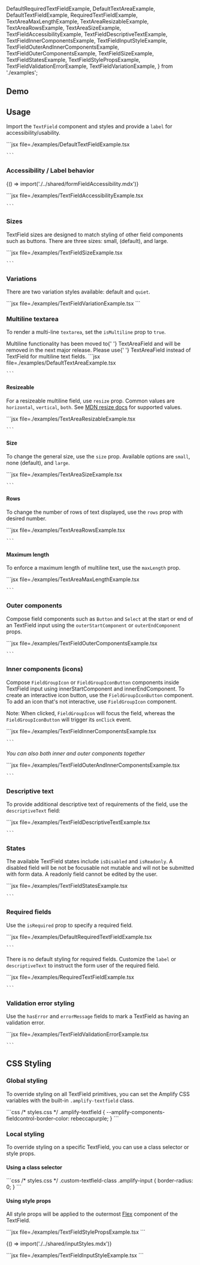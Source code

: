 
  DefaultRequiredTextFieldExample,
  DefaultTextAreaExample,
  DefaultTextFieldExample,
  RequiredTextFieldExample,
  TextAreaMaxLengthExample,
  TextAreaResizableExample,
  TextAreaRowsExample,
  TextAreaSizeExample,
  TextFieldAccessibilityExample,
  TextFieldDescriptiveTextExample,
  TextFieldInnerComponentsExample,
  TextFieldInputStyleExample,
  TextFieldOuterAndInnerComponentsExample,
  TextFieldOuterComponentsExample,
  TextFieldSizeExample,
  TextFieldStatesExample,
  TextFieldStylePropsExample,
  TextFieldValidationErrorExample,
  TextFieldVariationExample,
} from './examples';

## Demo

<TextFieldDemo />

## Usage

Import the `TextField` component and styles and provide a `label` for accessibility/usability.

<Example>
  <DefaultTextFieldExample />
  <ExampleCode>
    ```jsx file=./examples/DefaultTextFieldExample.tsx

    ```

</ExampleCode>
</Example>

### Accessibility / Label behavior

<Fragment>{() => import('./../shared/formFieldAccessibility.mdx')}</Fragment>

<Example>
  <TextFieldAccessibilityExample />
  <ExampleCode>
    ```jsx file=./examples/TextFieldAccessibilityExample.tsx 
    
    ```

  </ExampleCode>
</Example>

### Sizes

TextField sizes are designed to match styling of other field components such as buttons. There are three sizes: small, (default), and large.

<Example>
  <TextFieldSizeExample />
  <ExampleCode>
    ```jsx file=./examples/TextFieldSizeExample.tsx

    ```

  </ExampleCode>
</Example>

### Variations

There are two variation styles available: default and `quiet`.

<Example>
  <TextFieldVariationExample />
  <ExampleCode>
  ```jsx file=./examples/TextFieldVariationExample.tsx
  ```
  </ExampleCode>

</Example>

### Multiline textarea

To render a multi-line `textarea`, set the `isMultiline` prop to `true`.

<Alert variation="warning" heading="Deprecated">
  Multiline functionality has been moved to{' '}
  <Link href="./textareafield">TextAreaField</Link> and will be removed in the
  next major release. Please use{' '}
  <Link href="./textareafield">TextAreaField</Link> instead of TextField for
  multiline text fields.
</Alert>

<Example>
  <DefaultTextAreaExample />
  <ExampleCode>
    ```jsx file=./examples/DefaultTextAreaExample.tsx
    
    ```

  </ExampleCode>
</Example>

#### Resizeable

For a resizeable multiline field, use `resize` prop. Common values are `horizontal`, `vertical`, `both`. See [MDN resize docs](https://developer.mozilla.org/en-US/docs/Web/CSS/resize) for supported values.

<Example>
  <TextAreaResizableExample />
  <ExampleCode>
    ```jsx file=./examples/TextAreaResizableExample.tsx

    ```

  </ExampleCode>
</Example>

#### Size

To change the general size, use the `size` prop. Available options are `small`, none (default), and `large`.

<Example>
  <TextAreaSizeExample />
  <ExampleCode>
    ```jsx file=./examples/TextAreaSizeExample.tsx

    ```

  </ExampleCode>
</Example>

#### Rows

To change the number of rows of text displayed, use the `rows` prop with desired number.

<Example>
  <TextAreaRowsExample />
  <ExampleCode>
    ```jsx file=./examples/TextAreaRowsExample.tsx

    ```

  </ExampleCode>
</Example>

#### Maximum length

To enforce a maximum length of multiline text, use the `maxLength` prop.

<Example>
  <TextAreaMaxLengthExample />
  <ExampleCode>
    ```jsx file=./examples/TextAreaMaxLengthExample.tsx

    ```

  </ExampleCode>
</Example>

### Outer components

Compose field components such as `Button` and `Select` at the start or end of an TextField input using the `outerStartComponent` or `outerEndComponent` props.

<Example>
  <TextFieldOuterComponentsExample />
  <ExampleCode>
    ```jsx file=./examples/TextFieldOuterComponentsExample.tsx

    ```

  </ExampleCode>
</Example>

### Inner components (icons)

Compose `FieldGroupIcon` or `FieldGroupIconButton` components inside TextField input using innerStartComponent and innerEndComponent.
To create an interactive icon button, use the `FieldGroupIconButton` component. To add an icon that's not interactive, use `FieldGroupIcon` component.

Note: When clicked, `FieldGroupIcon` will focus the field, whereas the `FieldGroupIconButton` will trigger its `onClick` event.

<Example>
  <TextFieldInnerComponentsExample />
  <ExampleCode>
    ```jsx file=./examples/TextFieldInnerComponentsExample.tsx

    ```

  </ExampleCode>
</Example>

_You can also both inner and outer components together_

<Example>
  <TextFieldOuterAndInnerComponentsExample />
  <ExampleCode>
    ```jsx file=./examples/TextFieldOuterAndInnerComponentsExample.tsx

    ```

  </ExampleCode>
</Example>

### Descriptive text

To provide additional descriptive text of requirements of the field, use the `descriptiveText` field:

<Example>
  <TextFieldDescriptiveTextExample />
  <ExampleCode>
    ```jsx file=./examples/TextFieldDescriptiveTextExample.tsx

    ```

  </ExampleCode>
</Example>

### States

The available TextField states include `isDisabled` and `isReadonly`. A disabled field will be not be focusable not mutable and will not be submitted with form data. A readonly field cannot be edited by the user.

<Example>
  <TextFieldStatesExample />
  <ExampleCode>
    ```jsx file=./examples/TextFieldStatesExample.tsx

    ```

  </ExampleCode>
</Example>

### Required fields

Use the `isRequired` prop to specify a required field.

<Example>
  <DefaultRequiredTextFieldExample />
  <ExampleCode>
    ```jsx file=./examples/DefaultRequiredTextFieldExample.tsx

    ```

  </ExampleCode>
</Example>

There is no default styling for required fields. Customize the `label` or `descriptiveText` to instruct the form user of the required field.

<Example>
  <RequiredTextFieldExample />
  <ExampleCode>
    ```jsx file=./examples/RequiredTextFieldExample.tsx

    ```

  </ExampleCode>
</Example>

### Validation error styling

Use the `hasError` and `errorMessage` fields to mark a TextField as having an validation error.

<Example>
  <TextFieldValidationErrorExample />
  <ExampleCode>
    ```jsx file=./examples/TextFieldValidationErrorExample.tsx

    ```

  </ExampleCode>
</Example>

## CSS Styling

### Global styling

To override styling on all TextField primitives, you can set the Amplify CSS variables with the built-in `.amplify-textfield` class.

<Example>
  <TextField
    label="Globally styled field"
    className="globally-styled-textfield"
  />
  <ExampleCode>
    ```css
    /* styles.css */
    .amplify-textfield {
      --amplify-components-fieldcontrol-border-color: rebeccapurple;
    }
    ```
  </ExampleCode>
</Example>

### Local styling

To override styling on a specific TextField, you can use a class selector or style props.

#### Using a class selector

<Example>
  <TextField className="custom-textfield-class" label="Square field" />
  <ExampleCode>
    ```css
    /* styles.css */
    .custom-textfield-class .amplify-input {
      border-radius: 0;
    }
    ```
  </ExampleCode>
</Example>

#### Using style props

All style props will be applied to the outermost [Flex](/components/flex) component of the TextField.

<Example>
  <TextFieldStylePropsExample />
  <ExampleCode>
    ```jsx file=./examples/TextFieldStylePropsExample.tsx ```
  </ExampleCode>
</Example>

<Fragment>{() => import('./../shared/inputStyles.mdx')}</Fragment>

<Example>
  <TextFieldInputStyleExample />
  <ExampleCode>
    ```jsx file=./examples/TextFieldInputStyleExample.tsx ```
  </ExampleCode>
</Example>
